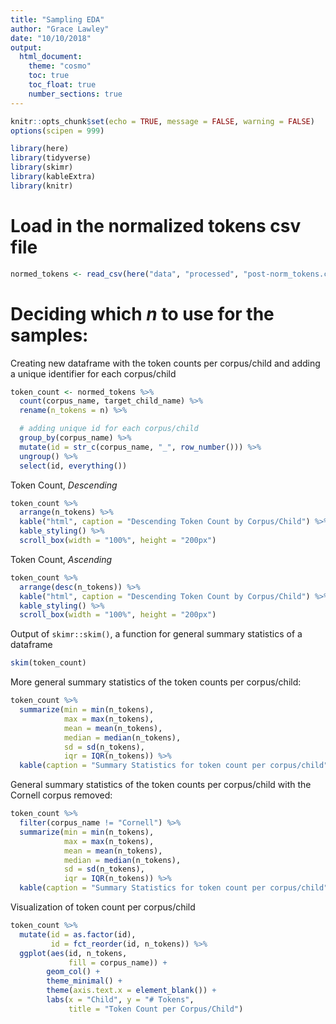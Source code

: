 ```yaml
---
title: "Sampling EDA"
author: "Grace Lawley"
date: "10/10/2018"
output: 
  html_document:
    theme: "cosmo"
    toc: true
    toc_float: true
    number_sections: true
---
```



```r
knitr::opts_chunk$set(echo = TRUE, message = FALSE, warning = FALSE)
options(scipen = 999)

library(here)
library(tidyverse)
library(skimr)
library(kableExtra)
library(knitr)
```

# Load in the normalized tokens csv file
```r
normed_tokens <- read_csv(here("data", "processed", "post-norm_tokens.csv"))
```

# Deciding which _n_ to use for the samples:

Creating new dataframe with the token counts per corpus/child and adding a unique identifier for each corpus/child
```r
token_count <- normed_tokens %>% 
  count(corpus_name, target_child_name) %>% 
  rename(n_tokens = n) %>% 

  # adding unique id for each corpus/child
  group_by(corpus_name) %>%
  mutate(id = str_c(corpus_name, "_", row_number())) %>%
  ungroup() %>%
  select(id, everything())
```

Token Count, _Descending_
```r
token_count %>% 
  arrange(n_tokens) %>% 
  kable("html", caption = "Descending Token Count by Corpus/Child") %>% 
  kable_styling() %>% 
  scroll_box(width = "100%", height = "200px")
```

Token Count, _Ascending_
```r
token_count %>% 
  arrange(desc(n_tokens)) %>% 
  kable("html", caption = "Descending Token Count by Corpus/Child") %>% 
  kable_styling() %>% 
  scroll_box(width = "100%", height = "200px")
```

Output of `skimr::skim()`, a function for general summary statistics of a dataframe
```r
skim(token_count)
```

More general summary statistics of the token counts per corpus/child:
```r
token_count %>% 
  summarize(min = min(n_tokens),
            max = max(n_tokens),
            mean = mean(n_tokens),
            median = median(n_tokens),
            sd = sd(n_tokens),
            iqr = IQR(n_tokens)) %>% 
  kable(caption = "Summary Statistics for token count per corpus/child")
```

General summary statistics of the token counts per corpus/child with the Cornell corpus removed:
```r
token_count %>% 
  filter(corpus_name != "Cornell") %>% 
  summarize(min = min(n_tokens),
            max = max(n_tokens),
            mean = mean(n_tokens),
            median = median(n_tokens),
            sd = sd(n_tokens),
            iqr = IQR(n_tokens)) %>% 
  kable(caption = "Summary Statistics for token count per corpus/child")
```

Visualization of token count per corpus/child
```r
token_count %>%
  mutate(id = as.factor(id),
         id = fct_reorder(id, n_tokens)) %>% 
  ggplot(aes(id, n_tokens,
             fill = corpus_name)) +
        geom_col() +
        theme_minimal() +
        theme(axis.text.x = element_blank()) +
        labs(x = "Child", y = "# Tokens",
             title = "Token Count per Corpus/Child")

```


